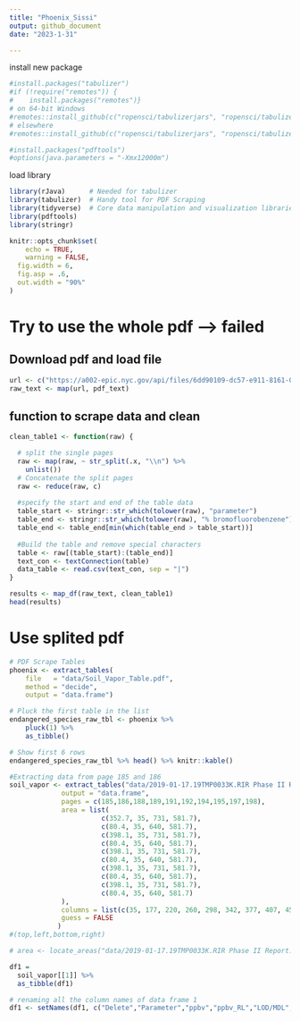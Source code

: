 ```yaml
---
title: "Phoenix_Sissi"
output: github_document
date: "2023-1-31"

---
```


install new package
```r
#install.packages("tabulizer")
#if (!require("remotes")) {
#    install.packages("remotes")}
# on 64-bit Windows
#remotes::install_github(c("ropensci/tabulizerjars", "ropensci/tabulizer"), INSTALL_opts = "--no-multiarch")
# elsewhere
#remotes::install_github(c("ropensci/tabulizerjars", "ropensci/tabulizer"))

#install.packages("pdftools")
#options(java.parameters = "-Xmx12000m")
```
load library
```r


library(rJava)      # Needed for tabulizer
library(tabulizer)  # Handy tool for PDF Scraping
library(tidyverse)  # Core data manipulation and visualization libraries
library(pdftools)
library(stringr)

knitr::opts_chunk$set(
	echo = TRUE,
	warning = FALSE,
  fig.width = 6,
  fig.asp = .6,
  out.width = "90%"
)

```
# Try to use the whole pdf --> failed

## Download pdf and load file
```r
url <- c("https://a002-epic.nyc.gov/api/files/6dd90109-dc57-e911-8161-005056b05749/download")
raw_text <- map(url, pdf_text)
```

## function to scrape data and clean
```r
clean_table1 <- function(raw) {

  # split the single pages
  raw <- map(raw, ~ str_split(.x, "\\n") %>% 
    unlist())
  # Concatenate the split pages
  raw <- reduce(raw, c)
  
  #specify the start and end of the table data
  table_start <- stringr::str_which(tolower(raw), "parameter")
  table_end <- stringr::str_which(tolower(raw), "% bromofluorobenzene")
  table_end <- table_end[min(which(table_end > table_start))]
  
  #Build the table and remove special characters
  table <- raw[(table_start):(table_end)]
  text_con <- textConnection(table)
  data_table <- read.csv(text_con, sep = "|")
}

results <- map_df(raw_text, clean_table1)
head(results)
```

# Use splited pdf

```r
# PDF Scrape Tables
phoenix <- extract_tables(
    file   = "data/Soil_Vapor_Table.pdf", 
    method = "decide", 
    output = "data.frame")
```

```r
# Pluck the first table in the list
endangered_species_raw_tbl <- phoenix %>% 
    pluck(1) %>% 
    as_tibble()

# Show first 6 rows
endangered_species_raw_tbl %>% head() %>% knitr::kable()
```

```r
#Extracting data from page 185 and 186
soil_vapor <- extract_tables("data/2019-01-17.19TMP0033K.RIR Phase II Report.Revised 19TMP0033K.RIR Phase II Report - EBC V2.pdf.1.pdf",
             output = "data.frame",
             pages = c(185,186,188,189,191,192,194,195,197,198), 
             area = list(
                       c(352.7, 35, 731, 581.7), 
                       c(80.4, 35, 640, 581.7),
                       c(398.1, 35, 731, 581.7), 
                       c(80.4, 35, 640, 581.7),
                       c(398.1, 35, 731, 581.7), 
                       c(80.4, 35, 640, 581.7),
                       c(398.1, 35, 731, 581.7), 
                       c(80.4, 35, 640, 581.7),
                       c(398.1, 35, 731, 581.7), 
                       c(80.4, 35, 640, 581.7)                       
             ), 
             columns = list(c(35, 177, 220, 260, 298, 342, 377, 407, 458, 506, 550, 581.7)),
             guess = FALSE
            )
#(top,left,bottom,right)
```

```r
# area <- locate_areas("data/2019-01-17.19TMP0033K.RIR Phase II Report.Revised 19TMP0033K.RIR Phase II Report - EBC V2.pdf.1.pdf", pages = 185)
```

```r
df1 = 
  soil_vapor[[1]] %>% 
  as_tibble(df1)

# renaming all the column names of data frame 1
df1 <- setNames(df1, c("Delete","Parameter","ppbv","ppbv_RL","LOD/MDL","ug/m3","ug/m3_RL","LOD/MDL","Date","By","Dilution","Not_certified"))

```

